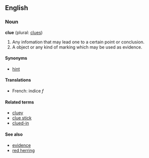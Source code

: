 ==English==
===Noun===
'''clue''' (plural: [[clues]])
# Any infomation that may lead one to a certain point or conclusion.
# A object or any kind of marking which may be used as evidence.

====Synonyms====
*[[hint]]
====Translations====
*French: indice ''f''

====Related terms====
*[[cluey]]
*[[clue stick]]
*[[clued-in]]

====See also====
*[[evidence]]
*[[red herring]]